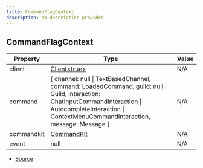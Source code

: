 ```yaml
---
title: CommandFlagContext
description: No description provided
---
```


## CommandFlagContext

| Property | Type | Value |
| ----------- | ----------- | ----------- |
| client | [Client\<true>](https://discord.js.org/docs/packages/discord.js/main/Client:Class) | N/A |
| command | \{   channel: null \| TextBasedChannel,   command: LoadedCommand,   guild: null \| Guild,   interaction: ChatInputCommandInteraction \| AutocompleteInteraction \| ContextMenuCommandInteraction,   message: Message } | N/A |
| commandkit | [CommandKit](/docs/api-reference/classes/CommandKit) | N/A |
| event | null | N/A |


- [Source](https://github.com/underctrl-io/commandkit/blob/141d1404ab18a8e659209a0fab65466bf3b6dd85/packages/commandkit/src/flags/feature-flags.ts#L34)